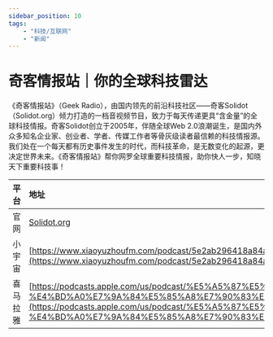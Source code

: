 ---
sidebar_position: 10
tags:
    - "科技/互联网"
    - "新闻"
---

# 奇客情报站｜你的全球科技雷达

《奇客情报站》（Geek Radio），由国内领先的前沿科技社区——奇客Solidot（Solidot.org）倾力打造的一档音视频节目，致力于每天传递更具“含金量”的全球科技情报。奇客Solidot创立于2005年，伴随全球Web 2.0浪潮诞生，是国内外众多知名企业家、创业者、学者、传媒工作者等骨灰级读者最信赖的科技情报源。
我们处在一个每天都有历史事件发生的时代，而科技革命，是无数变化的起源，更决定世界未来。《奇客情报站》帮你网罗全球重要科技情报，助你快人一步，知晓天下重要科技事！

| 平台 | 地址 |
|:--|:----|
| 官网 | [Solidot.org](Solidot.org) |
| 小宇宙 | [https://www.xiaoyuzhoufm.com/podcast/5e2ab296418a84a04654fc67](https://www.xiaoyuzhoufm.com/podcast/5e2ab296418a84a04654fc67) |
| 喜马拉雅 | [https://podcasts.apple.com/us/podcast/%E5%A5%87%E5%AE%A2%E6%83%85%E6%8A%A5%E7%AB%99-%E4%BD%A0%E7%9A%84%E5%85%A8%E7%90%83%E7%A7%91%E6%8A%80%E9%9B%B7%E8%BE%BE/id1449744264](https://podcasts.apple.com/us/podcast/%E5%A5%87%E5%AE%A2%E6%83%85%E6%8A%A5%E7%AB%99-%E4%BD%A0%E7%9A%84%E5%85%A8%E7%90%83%E7%A7%91%E6%8A%80%E9%9B%B7%E8%BE%BE/id1449744264) |
